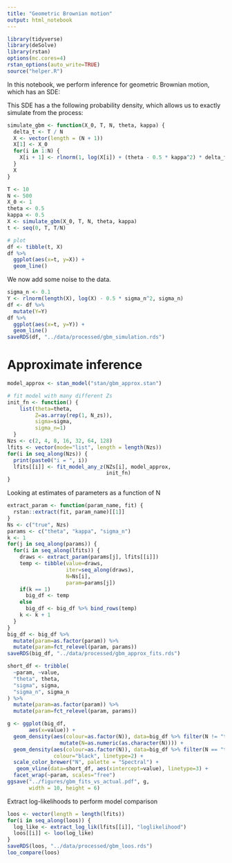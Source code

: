 ```yaml
---
title: "Geometric Brownian motion"
output: html_notebook
---
```


```r
library(tidyverse)
library(deSolve)
library(rstan)
options(mc.cores=4)
rstan_options(auto_write=TRUE)
source("helper.R")
```

In this notebook, we perform inference for geometric Brownian motion, which has an SDE:

\begin{equation}
  dX(t) = \theta X(t) + \kappa X(t) dW(t)
\end{equation}

This SDE has a the following probability density, which allows us to exactly simulate from the process:

\begin{equation}
  X(t+\delta t) | X(t) \sim \text{log-normal}(\log X(t) + (\theta - 0.5\kappa^2)\delta_t, \kappa \sqrt{t})
\end{equation}


```r
simulate_gbm <- function(X_0, T, N, theta, kappa) {
  delta_t <- T / N
  X <- vector(length = (N + 1))
  X[1] <- X_0
  for(i in 1:N) {
    X[i + 1] <- rlnorm(1, log(X[i]) + (theta - 0.5 * kappa^2) * delta_t, kappa * sqrt(delta_t))
  }
  X
}

T <- 10
N <- 500
X_0 <- 1
theta <- 0.5
kappa <- 0.5
X <- simulate_gbm(X_0, T, N, theta, kappa)
t <- seq(0, T, T/N)

# plot
df <- tibble(t, X)
df %>% 
  ggplot(aes(x=t, y=X)) +
  geom_line()
```

We now add some noise to the data.
```r
sigma_n <- 0.1
Y <- rlnorm(length(X), log(X) - 0.5 * sigma_n^2, sigma_n)
df <- df %>% 
  mutate(Y=Y)
df %>% 
  ggplot(aes(x=t, y=Y)) +
  geom_line()
saveRDS(df, "../data/processed/gbm_simulation.rds")
```

# Approximate inference
```r
model_approx <- stan_model("stan/gbm_approx.stan")

# fit model with many different Zs
init_fn <- function() {
    list(theta=theta,
         Z=as.array(rep(1, N_zs)),
         sigma=sigma,
         sigma_n=1)
  }
Nzs <- c(2, 4, 8, 16, 32, 64, 128)
lfits <- vector(mode="list", length = length(Nzs))
for(i in seq_along(Nzs)) {
  print(paste0("i = ", i))
  lfits[[i]] <- fit_model_any_z(NZs[i], model_approx,
                                init_fn)
}
```

Looking at estimates of parameters as a function of N
```r
extract_param <- function(param_name, fit) {
  rstan::extract(fit, param_name)[[1]]
}
Ns <- c("true", Nzs)
params <- c("theta", "kappa", "sigma_n")
k <- 1
for(j in seq_along(params)) {
  for(i in seq_along(lfits)) {
    draws <- extract_param(params[j], lfits[[i]])
    temp <- tibble(value=draws,
                   iter=seq_along(draws),
                   N=Ns[i],
                   param=params[j])
    if(k == 1)
      big_df <- temp
    else
      big_df <- big_df %>% bind_rows(temp)
    k <- k + 1
  }
}
big_df <- big_df %>% 
  mutate(param=as.factor(param)) %>% 
  mutate(param=fct_relevel(param, params))
saveRDS(big_df, "../data/processed/gbm_approx_fits.rds")

short_df <- tribble(
  ~param, ~value,
  "theta", theta,
  "sigma", sigma,
  "sigma_n", sigma_n
) %>% 
  mutate(param=as.factor(param)) %>% 
  mutate(param=fct_relevel(param, params))

g <- ggplot(big_df,
       aes(x=value)) +
  geom_density(aes(colour=as.factor(N)), data=big_df %>% filter(N != "true") %>%
                 mutate(N=as.numeric(as.character(N)))) +
  geom_density(aes(colour=as.factor(N)), data=big_df %>% filter(N == "true"),
               colour="black", linetype=2) +
  scale_color_brewer("N", palette = "Spectral") +
   geom_vline(data=short_df, aes(xintercept=value), linetype=3) +
  facet_wrap(~param, scales="free")
ggsave("../figures/gbm_fits_vs_actual.pdf", g,
       width = 10, height = 6)
```

Extract log-likelihoods to perform model comparison
```r
loos <- vector(length = length(lfits))
for(i in seq_along(loos)) {
  log_like <- extract_log_lik(lfits[[i]], "loglikelihood")
  loos[[i]] <- loo(log_like)
}
saveRDS(loos, "../data/processed/gbm_loos.rds")
loo_compare(loos)
```